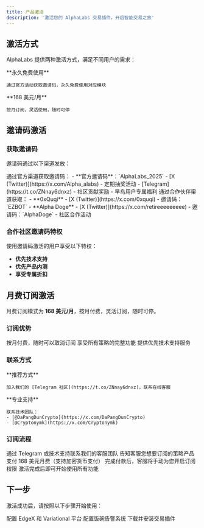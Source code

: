 ```yaml
---
title: 产品激活
description: '激活您的 AlphaLabs 交易插件，开启智能交易之旅'
---
```


## 激活方式

AlphaLabs 提供两种激活方式，满足不同用户的需求：

<CardGroup cols={2}>
  <Card title="邀请码激活" icon="ticket">
    **永久免费使用**

    通过官方活动获取邀请码，永久免费使用对应模块
  </Card>
  <Card title="月费订阅" icon="credit-card">
    **168 美元/月**

    按月订阅，灵活使用，随时可停
  </Card>
</CardGroup>

## 邀请码激活

### 获取邀请码

邀请码通过以下渠道发放：

<Tabs>
  <Tab title="官方渠道">
    通过官方渠道获取邀请码：
    - **官方邀请码**：`AlphaLabs_2025`
    - [X (Twitter)](https://x.com/Alpha_alabs) - 定期抽奖活动
    - [Telegram](https://t.co/ZNnay6dnxz) - 社区贡献奖励
    - 早鸟用户专属福利
  </Tab>
  <Tab title="合作伙伴">
    通过合作伙伴渠道获取：
    - **0xQuqi** - [X (Twitter)](https://x.com/0xquqi) - 邀请码：`EZBOT`
    - **Alpha Doge** - [X (Twitter)](https://x.com/retireeeeeeeee) - 邀请码：`AlphaDoge`
    - 社区合作活动
  </Tab>
</Tabs>

### 合作社区邀请码特权

<Info>
  使用邀请码激活的用户享受以下特权：
</Info>

- **优先技术支持**
- **优先产品内测**
- **享受专属折扣**

## 月费订阅激活

月费订阅模式为 **168 美元/月**，按月付费，灵活订阅，随时可停。

### 订阅优势

<CardGroup cols={3}>
  <Card title="灵活订阅" icon="calendar">
    按月付费，随时可以取消订阅
  </Card>
  <Card title="完整功能" icon="check-circle">
    享受所有策略的完整功能
  </Card>
  <Card title="技术支持" icon="headset">
    提供优先技术支持服务
  </Card>
</CardGroup>

### 联系方式

<CardGroup cols={2}>
  <Card title="Telegram 客服" icon="paper-plane">
    **推荐方式**

    加入我们的 [Telegram 社区](https://t.co/ZNnay6dnxz)，联系在线客服
  </Card>
  <Card title="技术支持" icon="headset">
    **专业支持**

    联系技术团队：
    - [@DaPangDunCrypto](https://x.com/DaPangDunCrypto)
    - [@Cryptonymk](https://x.com/Cryptonymk)
  </Card>
</CardGroup>

### 订阅流程

<Steps>
  <Step title="联系客服">
    通过 Telegram 或技术支持联系我们的客服团队
  </Step>
  <Step title="选择产品">
    告知客服您想要订阅的策略产品
  </Step>
  <Step title="完成付款">
    支付 168 美元月费（支持加密货币支付）
  </Step>
  <Step title="人工开启">
    完成付款后，客服将手动为您开启订阅权限
  </Step>
  <Step title="开始使用">
    激活完成后即可开始使用所有功能
  </Step>
</Steps>

## 下一步

激活成功后，请按照以下步骤开始使用：

<CardGroup cols={3}>
  <Card title="平台配置" icon="gear" href="/platforms/edgex-setup">
    配置 EdgeX 和 Variational 平台
  </Card>
  <Card title="安全警告" icon="shield-exclamation" href="/platforms/security-alerts">
    配置饭碗告警系统
  </Card>
  <Card title="安装插件" icon="download" href="/getting-started/installation">
    下载并安装交易插件
  </Card>
</CardGroup>